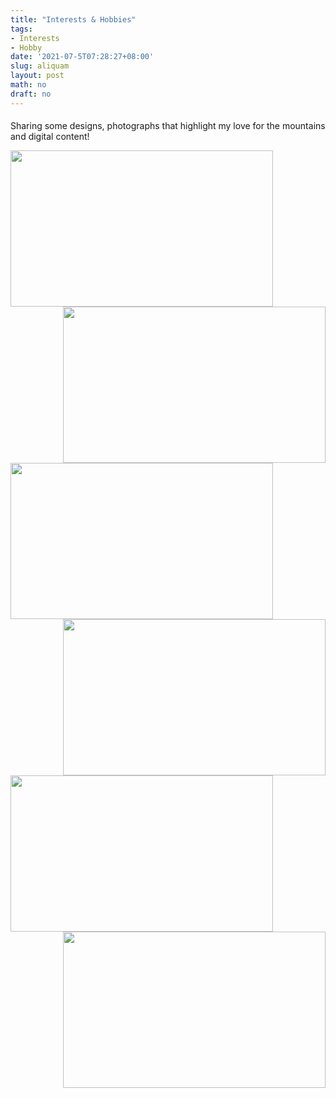 ```yaml
---
title: "Interests & Hobbies"
tags:
- Interests
- Hobby
date: '2021-07-5T07:28:27+08:00'
slug: aliquam
layout: post
math: no
draft: no
---
```

#### 

Sharing some designs, photographs that highlight my love for the mountains and digital content!
        
<!--img align="left" width="100" height="100" src="/images/wallpaper1.jpg"-->

<img align="left" width="420" height="250" src="/images/wallpaper1.jpg">
<img align="right" width="420" height="250" src="/images/wallpaper4.png">

<img align="left" width="420" height="250" src="/images/wallpaper5.jpg">
<img align="right" width="420" height="250" src="/images/wallpaper2.jpg">

<img align="left" width="420" height="250" src="/images/wallpaper3.jpg">
<img align="right" width="420" height="250" src="/images/wallpaper6.png">



